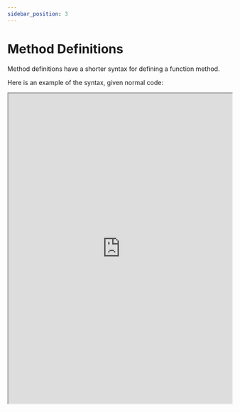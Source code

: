 ```yaml
---
sidebar_position: 3
---
```




# Method Definitions

Method definitions have a shorter syntax for defining a function method.

Here is an example of the syntax, given normal code:

<iframe
    src="https://hlab.app/s/docs/methoddef2_hbook"
    width="100%"
    height="700px"/>


:::tip

Simply create methods by doing this: 
- write the name of the method follow by parameters if any, then a curly bracket which wraps the method's body!

:::


Overall, there's not much more to method definitions and we've learned the standard way.

The more flexibility the better!

